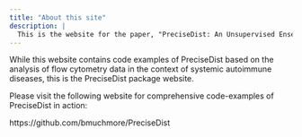 ```yaml
---
title: "About this site"
description: |
  This is the website for the paper, "PreciseDist: An Unsupervised Ensemble Learning Framework for Clustering and Visualization."
---
```


While this website contains code examples of PreciseDist based on the analysis of flow cytometry data in the context of systemic autoimmune diseases, this is the PreciseDist package website.    
  
Please visit the following website for comprehensive code-examples of PreciseDist in action:    
  
https://github.com/bmuchmore/PreciseDist   
